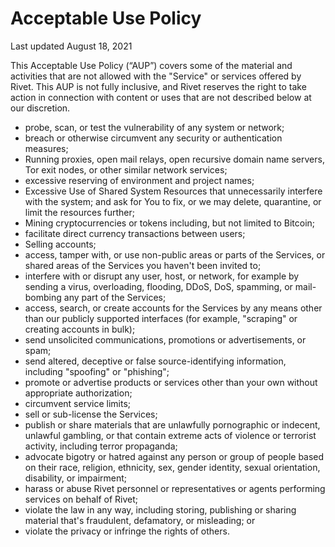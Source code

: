 # Acceptable Use Policy

Last updated August 18, 2021

This Acceptable Use Policy (“AUP”) covers some of the material and activities that are not allowed with the "Service" or services offered by Rivet. This AUP is not fully inclusive, and Rivet reserves the right to take action in connection with content or uses that are not described below at our discretion.

- probe, scan, or test the vulnerability of any system or network;
- breach or otherwise circumvent any security or authentication measures;
- Running proxies, open mail relays, open recursive domain name servers, Tor exit nodes, or other similar network services;
- excessive reserving of environment and project names;
- Excessive Use of Shared System Resources that unnecessarily interfere with the system; and ask for You to fix, or we may delete, quarantine, or limit the resources further;
- Mining cryptocurrencies or tokens including, but not limited to Bitcoin;
- facilitate direct currency transactions between users;
- Selling accounts;
- access, tamper with, or use non-public areas or parts of the Services, or shared areas of the Services you haven't been invited to;
- interfere with or disrupt any user, host, or network, for example by sending a virus, overloading, flooding, DDoS, DoS, spamming, or mail-bombing any part of the Services;
- access, search, or create accounts for the Services by any means other than our publicly supported interfaces (for example, "scraping" or creating accounts in bulk);
- send unsolicited communications, promotions or advertisements, or spam;
- send altered, deceptive or false source-identifying information, including "spoofing" or "phishing";
- promote or advertise products or services other than your own without appropriate authorization;
- circumvent service limits;
- sell or sub-license the Services;
- publish or share materials that are unlawfully pornographic or indecent, unlawful gambling, or that contain extreme acts of violence or terrorist activity, including terror propaganda;
- advocate bigotry or hatred against any person or group of people based on their race, religion, ethnicity, sex, gender identity, sexual orientation, disability, or impairment;
- harass or abuse Rivet personnel or representatives or agents performing services on behalf of Rivet;
- violate the law in any way, including storing, publishing or sharing material that's fraudulent, defamatory, or misleading; or
- violate the privacy or infringe the rights of others.
